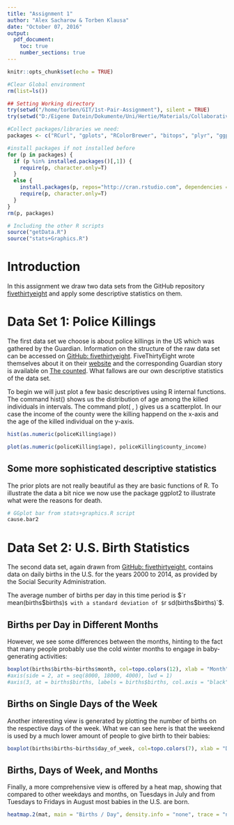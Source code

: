 ```yaml
---
title: "Assignment 1"
author: "Alex Sacharow & Torben Klausa"
date: "October 07, 2016"
output: 
  pdf_document:
    toc: true
    number_sections: true
---
```


```r
knitr::opts_chunk$set(echo = TRUE)

#Clear Global environment
rm(list=ls())

## Setting Working directory
try(setwd("/home/torben/GIT/1st-Pair-Assignment"), silent = TRUE)
try(setwd("D:/Eigene Datein/Dokumente/Uni/Hertie/Materials/Collaborative Social Science Data Analysis/1st-Pair-Assignment"), silent = TRUE)

#Collect packages/libraries we need:
packages <- c("RCurl", "gplots", "RColorBrewer", "bitops", "plyr", "ggplot2", "vcd")

#install packages if not installed before
for (p in packages) {
  if (p %in% installed.packages()[,1]) {
    require(p, character.only=T)
  }
  else {
    install.packages(p, repos="http://cran.rstudio.com", dependencies = TRUE)
    require(p, character.only=T)
  }
}
rm(p, packages)

# Including the other R scripts
source("getData.R")
source("stats+Graphics.R")
```

# Introduction

In this assignment we draw two data sets from the GitHub repository [fivethirtyeight](https://github.com/fivethirtyeight) and apply some descriptive statistics on them.

# Data Set 1: Police Killings

The first data set we choose is about police killings in the US which was gathered by the Guardian. Information on the structure of the raw data set can be accessed on [GitHub: fivethirtyeight](https://github.com/fivethirtyeight/data/tree/master/police-killings). FiveThirtyEight wrote themselves about it on their [website](http://fivethirtyeight.com/features/where-police-have-killed-americans-in-2015/) and the corresponding Guardian story is available on [The counted](https://www.theguardian.com/us-news/ng-interactive/2015/jun/01/the-counted-police-killings-us-database). What fallows are our own descriptive statistics of the data set.

To begin we will just plot a few basic descriptives using R internal functions. The command hist() shows us the distribution of age among the killed individuals in intervals. The command plot( , ) gives us a scatterplot. In our case the income of the county were the killing happend on the x-axis and the age of the killed individual on the y-axis.

```r
hist(as.numeric(policeKilling$age))
```

```r
plot(as.numeric(policeKilling$age), policeKilling$county_income)
```

## Some more sophisticated descriptive statistics

The prior plots are not really beautiful as they are basic functions of R. To illustrate the data a bit nice we now use the package ggplot2 to illustrate what were the reasons for death.

```r
# GGplot bar from stats+graphics.R script
cause.bar2
```

# Data Set 2: U.S. Birth Statistics

The second data set, again drawn from [GitHub: fivethirtyeight](https://github.com/fivethirtyeight/data/tree/master/births), contains data on daily births in the U.S. for the years 2000 to 2014, as provided by the Social Security Administration.

The average number of births per day in this time period is $`r mean(births$births)`$ with a standard deviation of $`r sd(births$births)`$. 

## Births per Day in Different Months

However, we see some differences between the months, hinting to the fact that many people probably use the cold winter months to engage in baby-generating activities:

```r
boxplot(births$births~births$month, col=topo.colors(12), xlab = "Month", ylab = "Births", las = 2)
#axis(side = 2, at = seq(8000, 18000, 4000), lwd = 1)
#axis(3, at = births$births, labels = births$births, col.axis = "black", las = 2)
```

## Births on Single Days of the Week

Another interesting view is generated by plotting the number of births on the respective days of the week. What we can see here is that the weekend is used by a much lower amount of people to give birth to their babies:

```r
boxplot(births$births~births$day_of_week, col=topo.colors(7), xlab = "Day of Week", ylab = "Births",  las = 2)
```

## Births, Days of Week, and Months

Finally, a more comprehensive view is offered by a heat map, showing that compared to other weekdays and months, on Tuesdays in July and from Tuesdays to Fridays in August most babies in the U.S. are born.

```r
heatmap.2(mat, main = "Births / Day", density.info = "none", trace = "none", dendrogram = "none", Rowv = NA, Colv = NA)
```
